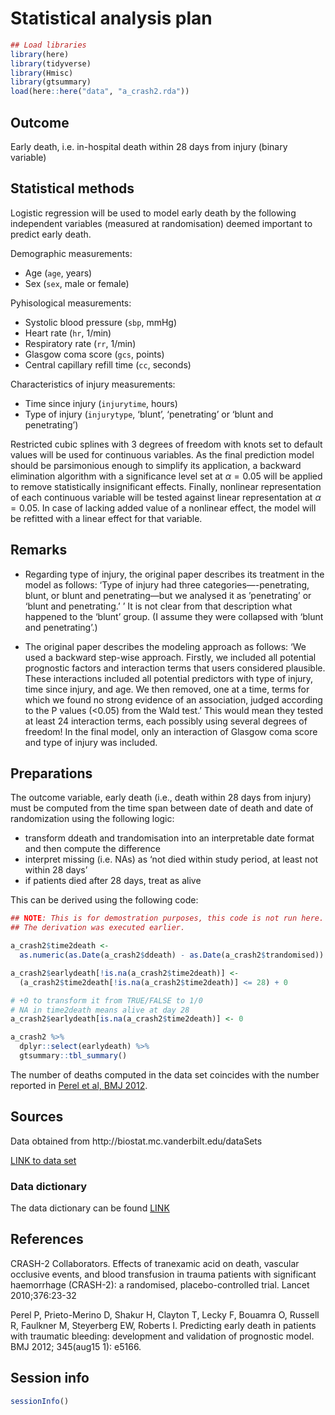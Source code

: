 
# Statistical analysis plan

```r
## Load libraries
library(here)
library(tidyverse)
library(Hmisc)
library(gtsummary)
load(here::here("data", "a_crash2.rda"))
```

## Outcome 

Early death, i.e. in-hospital death within 28 days from injury (binary variable)

## Statistical methods 

Logistic regression will be used to model early death by the following independent variables (measured at randomisation) deemed important to predict early death.

Demographic measurements:

* Age (`age`, years)
* Sex (`sex`, male or female)

Pyhisological measurements:

* Systolic blood pressure (`sbp`, mmHg)
* Heart rate (`hr`, 1/min)
* Respiratory rate (`rr`, 1/min)
* Glasgow coma score (`gcs`, points)
* Central capillary refill time (`cc`, seconds)

Characteristics of injury measurements:

* Time since injury (`injurytime`, hours)
* Type of injury (`injurytype`, 'blunt', 'penetrating' or 'blunt and penetrating')
 
Restricted cubic splines with 3 degrees of freedom with knots set to default values will be used for continuous variables. As the final prediction model should be parsimonious enough to simplify its application, a backward elimination algorithm with a significance level set at $\alpha=0.05$ will be applied to remove statistically insignificant effects. Finally, nonlinear representation of each continuous variable will be tested against linear representation at $\alpha=0.05$. In case of lacking added value of a nonlinear effect, the model will be refitted with a linear effect for that variable.

## Remarks

* Regarding type of injury, the original paper describes its treatment in the model as follows: 'Type of injury had three categories—-penetrating, blunt, or blunt and penetrating—but we analysed it as 'penetrating' or 'blunt and penetrating.' ' It is not clear from that description what happened to the 'blunt' group. (I assume they were collapsed with 'blunt and penetrating'.)

* The original paper describes the modeling approach as follows: 'We used a backward step-wise approach. Firstly, we included all potential prognostic factors and interaction terms that users considered plausible. These interactions included all potential predictors with type of injury, time since injury, and age. We then removed, one at a time, terms for which we found no strong evidence of an association, judged according to the P values (<0.05) from the Wald test.'  This would mean they tested at least 24 interaction terms, each possibly using several degrees of freedom! In the final model, only an interaction of Glasgow coma score and type of injury was included.


## Preparations

The outcome variable, early death (i.e., death within 28 days from injury) must be computed from the time span between date of death and date of randomization using the following logic:

* transform ddeath and trandomisation into an interpretable date format and then compute the difference
* interpret missing (i.e. NAs) as 'not died within study period, at least not within 28 days'
* if patients died after 28 days, treat as alive 


This can be derived using the following code:

```r
## NOTE: This is for demostration purposes, this code is not run here. 
## The derivation was executed earlier. 

a_crash2$time2death <-
  as.numeric(as.Date(a_crash2$ddeath) - as.Date(a_crash2$trandomised))

a_crash2$earlydeath[!is.na(a_crash2$time2death)] <-
  (a_crash2$time2death[!is.na(a_crash2$time2death)] <= 28) + 0

# +0 to transform it from TRUE/FALSE to 1/0
# NA in time2death means alive at day 28
a_crash2$earlydeath[is.na(a_crash2$time2death)] <- 0    
```


```r
a_crash2 %>%
  dplyr::select(earlydeath) %>%
  gtsummary::tbl_summary()
```


The number of deaths computed in the data set coincides with the number reported in [Perel et al, BMJ 2012](https://doi.org/10.1136/bmj.e5166).


## Sources

Data obtained from http://biostat.mc.vanderbilt.edu/dataSets

[LINK to data set](http://biostat.mc.vanderbilt.edu/wiki/pub/Main/DataSets/crash2.rda)

### Data dictionary  

The data dictionary can be found [LINK](http://biostat.mc.vanderbilt.edu/wiki/pub/Main/DataSets/Ccrash2.html)

## References

CRASH-2 Collaborators. Effects of tranexamic acid on death, vascular occlusive events, and blood transfusion in trauma patients with significant haemorrhage (CRASH-2): a randomised, placebo-controlled trial. Lancet 2010;376:23-32

Perel P, Prieto-Merino D, Shakur H, Clayton T, Lecky F, Bouamra O, Russell R, Faulkner M, Steyerberg EW, Roberts I. Predicting early death in patients with traumatic bleeding: development and validation of prognostic model. BMJ 2012; 345(aug15 1): e5166.


## Session info

```r
sessionInfo()
```

